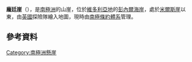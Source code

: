 '''龐廷崖'''（{{lang-en|Ponting Cliff}}），是[[南極洲|南極洲]]的山崖，位於[[維多利亞地|維多利亞地]]的[[彭內爾海岸|彭內爾海岸]]，處於[[米爾斯崖|米爾斯崖]]以東，由[[英國|英國]]探險隊繪入地圖，現時由[[南極條約體系|南極條約體系]]管理。

==參考資料==
{{usgs-gazetteer}}

{{coord|71|12|S|168|21|E|display=title}}

[[Category:南極洲懸崖|Category:南極洲懸崖]]


{{Antarctica-geo-stub}}